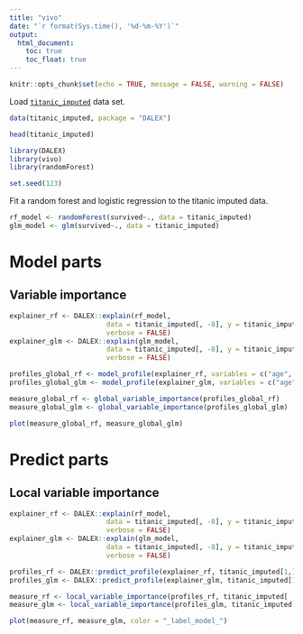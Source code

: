 ```yaml
---
title: "vivo"
date: "`r format(Sys.time(), '%d-%m-%Y')`"
output:
  html_document:
    toc: true
    toc_float: true
---
```


```r
knitr::opts_chunk$set(echo = TRUE, message = FALSE, warning = FALSE)
```

Load [`titanic_imputed`](https://modeloriented.github.io/DALEX/reference/titanic.html) data set.

```r
data(titanic_imputed, package = "DALEX")

head(titanic_imputed)
```


```r
library(DALEX)
library(vivo)
library(randomForest)

set.seed(123)
```

Fit a random forest and logistic regression to the titanic imputed data.

```r
rf_model <- randomForest(survived~., data = titanic_imputed)
glm_model <- glm(survived~., data = titanic_imputed)
```




# Model parts

## Variable importance


```r
explainer_rf <- DALEX::explain(rf_model,
                        data = titanic_imputed[, -8], y = titanic_imputed[, 8],
                        verbose = FALSE)
explainer_glm <- DALEX::explain(glm_model,
                        data = titanic_imputed[, -8], y = titanic_imputed[, 8],
                        verbose = FALSE)

profiles_global_rf <- model_profile(explainer_rf, variables = c("age", "fare"))
profiles_global_glm <- model_profile(explainer_glm, variables = c("age", "fare"))

measure_global_rf <- global_variable_importance(profiles_global_rf)
measure_global_glm <- global_variable_importance(profiles_global_glm)

plot(measure_global_rf, measure_global_glm)
```




# Predict parts

## Local variable importance

```r
explainer_rf <- DALEX::explain(rf_model,
                        data = titanic_imputed[, -8], y = titanic_imputed[, 8],
                        verbose = FALSE)
explainer_glm <- DALEX::explain(glm_model,
                        data = titanic_imputed[, -8], y = titanic_imputed[, 8],
                        verbose = FALSE)

profiles_rf <- DALEX::predict_profile(explainer_rf, titanic_imputed[1,])
profiles_glm <- DALEX::predict_profile(explainer_glm, titanic_imputed[1,])

measure_rf <- local_variable_importance(profiles_rf, titanic_imputed[ ,-8])
measure_glm <- local_variable_importance(profiles_glm, titanic_imputed[ ,-8])

plot(measure_rf, measure_glm, color = "_label_model_")
```

